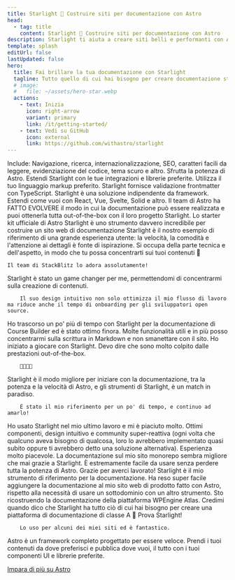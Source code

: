 ```yaml
---
title: Starlight 🌟 Costruire siti per documentazione con Astro
head:
  - tag: title
    content: Starlight 🌟 Costruire siti per documentazione con Astro
description: Starlight ti aiuta a creare siti belli e performanti con Astro.
template: splash
editUrl: false
lastUpdated: false
hero:
  title: Fai brillare la tua documentazione con Starlight
  tagline: Tutto quello di cui hai bisogno per creare documentazione stellare. Veloce, accessibile e facile da usare.
  # image:
  #   file: ~/assets/hero-star.webp
  actions:
    - text: Inizia
      icon: right-arrow
      variant: primary
      link: /it/getting-started/
    - text: Vedi su GitHub
      icon: external
      link: https://github.com/withastro/starlight
---
```



<CardGrid stagger>
	<Card title="Documentazione che delizia" icon="open-book">
		Include: Navigazione, ricerca, internazionalizzazione, SEO, caratteri facili
		da leggere, evidenziazione del codice, tema scuro e altro.
	</Card>
	<Card title="Basato su Astro" icon="rocket">
		Sfrutta la potenza di Astro. Estendi Starlight con le tue integrazioni e
		librerie preferite.
	</Card>
	<Card title="Markdown, Markdoc e MDX" icon="document">
		Utilizza il tuo linguaggio markup preferito. Starlight fornisce validazione
		frontmatter con TypeScript.
	</Card>
	<Card title="Utilizza i tuoi componenti UI" icon="puzzle">
		Starlight è una soluzione indipendente da framework. Estendi come vuoi con
		React, Vue, Svelte, Solid e altro.
	</Card>
</CardGrid>

<TestimonialGrid title="Cosa dicono le persone">
  <Testimonial
    name="Rachel"
    handle="rachelnabors"
    cite="https://twitter.com/astrodotbuild/status/1724934718745915558"
  >
    Il team di Astro ha FATTO EVOLVERE il modo in cui la documentazione può essere realizzata e puoi ottenerla tutta out-of-the-box con il loro progetto Starlight.
  </Testimonial>
  <Testimonial
    name="Flavio"
    handle="flaviocopes"
    cite="https://twitter.com/flaviocopes/status/1738237658717905108"
  >
    Lo starter kit ufficiale di Astro Starlight è uno strumento davvero incredibile per costruire un sito web di documentazione
  </Testimonial>
  <Testimonial
    name="Tomek"
    handle="sulco"
    cite="https://twitter.com/sulco/status/1735610348730802342"
  >
    Starlight è il nostro esempio di riferimento di una grande esperienza utente: la velocità, la comodità e
    l'attenzione ai dettagli è fonte di ispirazione. Si occupa della parte tecnica e dell'aspetto,
    in modo che tu possa concentrarti sui tuoi contenuti 👏
     
    Il team di StackBlitz lo adora assolutamente!
  </Testimonial>
  <Testimonial
    name="Roberto"
    handle="RmeetsH"
    cite="https://twitter.com/RmeetsH/status/1735783992018760090"
  >
		Starlight è stato un game changer per me, permettendomi di concentrarmi sulla creazione di contenuti.

    	Il suo design intuitivo non solo ottimizza il mio flusso di lavoro ma riduce anche il tempo di onboarding per gli sviluppatori open source.

  </Testimonial>
  <Testimonial
    name="Joel"
    handle="jhooks"
    cite="https://twitter.com/jhooks/status/1727405160547418405"
  >
		Ho trascorso un po' più di tempo con Starlight per la documentazione di Course Builder ed è stato ottimo finora. Molte funzionalità utili e in più posso concentrarmi sulla scrittura in Markdown e non smanettare con il sito.
  </Testimonial>
  <Testimonial
    name="Rick"
    handle="rick_viscomi"
    cite="https://twitter.com/rick_viscomi/status/1665867447910510593"
  >
		Ho iniziato a giocare con Starlight. Devo dire che sono molto colpito dalle prestazioni out-of-the-box.

    	💯💯💯💯

  </Testimonial>
  <Testimonial
    name="Nicolas"
    handle="beaussan"
    cite="https://twitter.com/beaussan/status/1735625189583466893"
  >
		Starlight è il modo migliore per iniziare con la documentazione, tra
		la potenza e la velocità di Astro, e gli strumenti di Starlight, è un match in
		paradiso.

    	È stato il mio riferimento per un po' di tempo, e continuo ad amarlo!

  </Testimonial>
  <Testimonial
    name="Sylwia"
    handle="SylwiaVargas"
    cite="https://x.com/SylwiaVargas/status/1726556825741578286"
  >
		Ho usato Starlight nel mio ultimo lavoro e mi è piaciuto molto. Ottimi componenti, design
		intuitivo e community super-reattiva (ogni volta che qualcuno aveva bisogno di qualcosa,
		loro lo avrebbero implementato quasi subito oppure ti avrebbero detto una soluzione alternativa). Esperienza molto piacevole.
  </Testimonial>
  <Testimonial
    name="Lou Cyx"
    handle="loucyx"
    cite="https://elk.zone/m.webtoo.ls/@loucyx@mastodon.social/111587380021362284"
  >
		La documentazione sul mio sito monorepo sembra migliore che mai grazie a Starlight. È estremamente facile da usare senza perdere tutta la potenza di Astro. Grazie per averci lavorato!
  </Testimonial>
  <Testimonial
    name="BowTiedWebReaper"
    handle="BowTiedWebReapr"
    cite="https://twitter.com/BowTiedWebReapr/status/1735633399501697517"
  >
		Starlight è il mio strumento di riferimento per la documentazione. Ha reso super facile aggiungere la documentazione al mio sito web di prodotto fatto con Astro, rispetto alla necessità di usare un sottodominio con un altro strumento.
  </Testimonial>
  <Testimonial
    name="Jeff"
    handle="J_Everhart383"
    cite="https://twitter.com/J_Everhart383/status/1691900590048292908"
  >
		Sto ricostruendo la documentazione della piattaforma WPEngine Atlas. Credimi quando dico che Starlight ha tutto ciò di cui hai bisogno per creare una piattaforma di documentazione di classe A 🙌
  </Testimonial>
  <Testimonial
    name="Chloe"
    handle="solelychloe"
    cite="https://twitter.com/solelychloe/status/1695115277602628082"
  >
		Prova Starlight!

    	Lo uso per alcuni dei miei siti ed è fantastico.

  </Testimonial>
</TestimonialGrid>

<AboutAstro title="Sviluppato da">
Astro è un framework completo progettato per essere veloce.
Prendi i tuoi contenuti da dove preferisci e pubblica dove vuoi, il tutto con i tuoi componenti UI e librerie preferite.

[Impara di più su Astro](https://astro.build/)

</AboutAstro>
